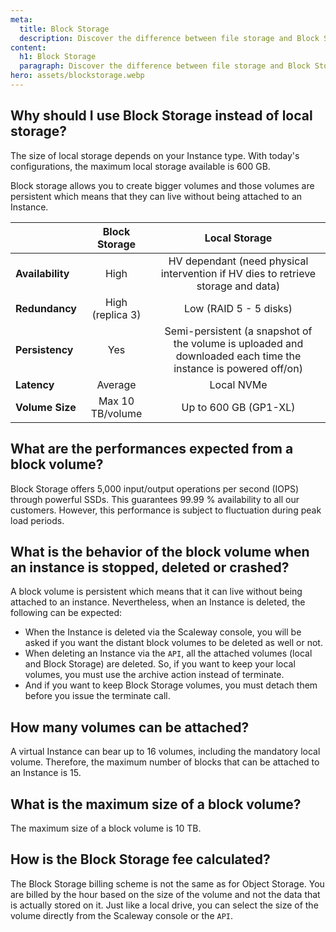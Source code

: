 ```yaml
---
meta:
  title: Block Storage
  description: Discover the difference between file storage and Block Storage and get answers to your performance and security concerns. 
content:
  h1: Block Storage
  paragraph: Discover the difference between file storage and Block Storage and get answers to your performance and security concerns. 
hero: assets/blockstorage.webp
---
```


## Why should I use Block Storage instead of local storage?

The size of local storage depends on your Instance type. With today's configurations, the maximum local storage available is 600 GB.

Block storage allows you to create bigger volumes and those volumes are persistent which means that they can live without being attached to an Instance.

|                    |         **Block Storage**         |           **Local Storage**                                                                                    |
|--------------------|:---------------------------------:|:--------------------------------------------------------------------------------------------------------------:|
| **Availability**   | High                              | HV dependant (need physical intervention if HV dies to retrieve storage and data)                              |  
| **Redundancy**     | High (replica 3)                  | Low (RAID 5 - 5 disks)                                                                                         |  
| **Persistency**    | Yes                               | Semi-persistent (a snapshot of the volume is uploaded and downloaded each time the instance is powered off/on) | 
| **Latency**        | Average                           | Local NVMe                                                                                                     |
| **Volume Size**    | Max 10 TB/volume                  | Up to 600 GB (GP1-XL)                                                                                          |  


## What are the performances expected from a block volume?

Block Storage offers 5,000 input/output operations per second (IOPS) through powerful SSDs. 
This guarantees 99.99 % availability to all our customers. However, this performance is subject to fluctuation during peak load periods.

## What is the behavior of the block volume when an instance is stopped, deleted or crashed?

A block volume is persistent which means that it can live without being attached to an instance. Nevertheless, when an Instance is deleted, the following can be expected:

- When the Instance is deleted via the Scaleway console, you will be asked if you want the distant block volumes to be deleted as well or not.
- When deleting an Instance via the `API`, all the attached volumes (local and Block Storage) are deleted. So, if you want to keep your local volumes, you must use the archive action instead of terminate. 
- And if you want to keep Block Storage volumes, you must detach them before you issue the terminate call.

## How many volumes can be attached?

A virtual Instance can bear up to 16 volumes, including the mandatory local volume. 
Therefore, the maximum number of blocks that can be attached to an Instance is 15.

## What is the maximum size of a block volume?

The maximum size of a block volume is 10 TB.

## How is the Block Storage fee calculated?

The Block Storage billing scheme is not the same as for Object Storage. You are billed by the hour based on the size of the volume and not the data that is actually stored on it. Just like a local drive, you can select the size of the volume directly from the Scaleway console or the `API`.